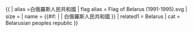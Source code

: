 {{ {{{1<noinclude>|country showdata</noinclude>}}}
| alias =白俄羅斯人民共和國<!-- 1918-1919 -->
| flag alias = Flag of Belarus (1991-1995).svg
| size = {{{size|}}}
| name = {{#if: {{{name|}}} | {{{name|}}} | 白俄羅斯人民共和國 }}
<noinclude>
| related1 = Belarus
| cat = Belarusian peoples republic
</noinclude>
}}
